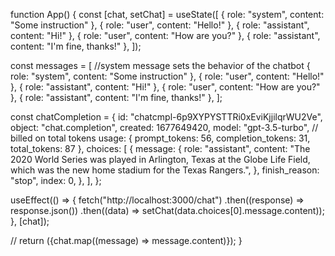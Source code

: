 
function App() {
const [chat, setChat] = useState([
{ role: "system", content: "Some instruction" },
{ role: "user", content: "Hello!" },
{ role: "assistant", content: "Hi!" },
{ role: "user", content: "How are you?" },
{ role: "assistant", content: "I'm fine, thanks!" },
]);

const messages = [
//system message sets the behavior of the chatbot
{ role: "system", content: "Some instruction" },
{ role: "user", content: "Hello!" },
{ role: "assistant", content: "Hi!" },
{ role: "user", content: "How are you?" },
{ role: "assistant", content: "I'm fine, thanks!" },
];

const chatCompletion = {
id: "chatcmpl-6p9XYPYSTTRi0xEviKjjilqrWU2Ve",
object: "chat.completion",
created: 1677649420,
model: "gpt-3.5-turbo",
// billed on total tokens
usage: { prompt_tokens: 56, completion_tokens: 31, total_tokens: 87 },
choices: [
{
message: {
role: "assistant",
content:
"The 2020 World Series was played in Arlington, Texas at the Globe Life Field, which was the new home stadium for the Texas Rangers.",
},
finish_reason: "stop",
index: 0,
},
],
};

useEffect(() => {
fetch("http://localhost:3000/chat")
.then((response) => response.json())
.then((data) => setChat(data.choices[0].message.content));
}, [chat]);

// return ({chat.map((message) => message.content)});
}
